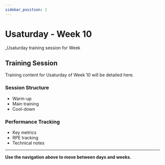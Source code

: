 ```yaml
---
sidebar_position: 2
---
```



<WorkoutNav weekNumber={10} />

# Usaturday - Week 10

_Usaturday training session for Week 

## Training Session

Training content for Usaturday of Week 10 will be detailed here.

### Session Structure
- Warm-up
- Main training
- Cool-down

### Performance Tracking
- Key metrics
- RPE tracking
- Technical notes

---

**Use the navigation above to move between days and weeks.**
